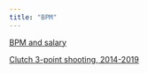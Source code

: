 ```yaml
---
title: "BPM"
---
```



<a href="salary_bpm_col.html">BPM and salary</a>

<a href="clutch_3pt.html">Clutch 3-point shooting, 2014-2019</a>